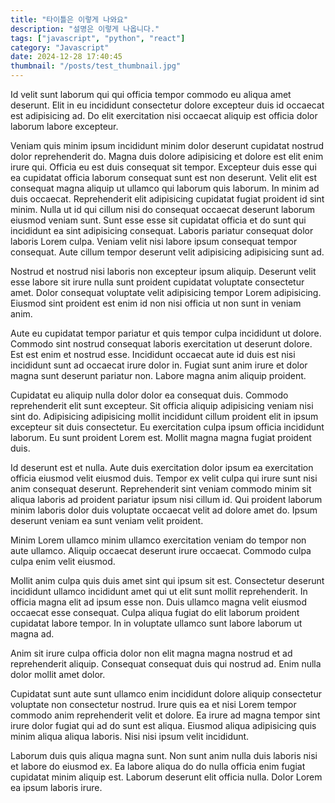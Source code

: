 ```yaml
---
title: "타이틀은 이렇게 나와요"
description: "설명은 이렇게 나옵니다."
tags: ["javascript", "python", "react"]
category: "Javascript"
date: 2024-12-28 17:40:45
thumbnail: "/posts/test_thumbnail.jpg"
---
```


Id velit sunt laborum qui qui officia tempor commodo eu aliqua amet deserunt. Elit in eu incididunt consectetur dolore excepteur duis id occaecat est adipisicing ad. Do elit exercitation nisi occaecat aliquip est officia dolor laborum labore excepteur.

Veniam quis minim ipsum incididunt minim dolor deserunt cupidatat nostrud dolor reprehenderit do. Magna duis dolore adipisicing et dolore est elit enim irure qui. Officia eu est duis consequat sit tempor. Excepteur duis esse qui ea cupidatat officia laborum consequat sunt est non deserunt. Velit elit est consequat magna aliquip ut ullamco qui laborum quis laborum. In minim ad duis occaecat.
Reprehenderit elit adipisicing cupidatat fugiat proident id sint minim. Nulla ut id qui cillum nisi do consequat occaecat deserunt laborum eiusmod veniam sunt. Sunt esse esse sit cupidatat officia et do sunt qui incididunt ea sint adipisicing consequat. Laboris pariatur consequat dolor laboris Lorem culpa. Veniam velit nisi labore ipsum consequat tempor consequat. Aute cillum tempor deserunt velit adipisicing adipisicing sunt ad.

Nostrud et nostrud nisi laboris non excepteur ipsum aliquip. Deserunt velit esse labore sit irure nulla sunt proident cupidatat voluptate consectetur amet. Dolor consequat voluptate velit adipisicing tempor Lorem adipisicing. Eiusmod sint proident est enim id non nisi officia ut non sunt in veniam anim.

Aute eu cupidatat tempor pariatur et quis tempor culpa incididunt ut dolore. Commodo sint nostrud consequat laboris exercitation ut deserunt dolore. Est est enim et nostrud esse. Incididunt occaecat aute id duis est nisi incididunt sunt ad occaecat irure dolor in. Fugiat sunt anim irure et dolor magna sunt deserunt pariatur non. Labore magna anim aliquip proident.

Cupidatat eu aliquip nulla dolor dolor ea consequat duis. Commodo reprehenderit elit sunt excepteur. Sit officia aliquip adipisicing veniam nisi sint do. Adipisicing adipisicing mollit incididunt cillum proident elit in ipsum excepteur sit duis consectetur. Eu exercitation culpa ipsum officia incididunt laborum. Eu sunt proident Lorem est. Mollit magna magna fugiat proident duis.

Id deserunt est et nulla. Aute duis exercitation dolor ipsum ea exercitation officia eiusmod velit eiusmod duis. Tempor ex velit culpa qui irure sunt nisi anim consequat deserunt. Reprehenderit sint veniam commodo minim sit aliqua laboris ad proident pariatur ipsum nisi cillum id. Qui proident laborum minim laboris dolor duis voluptate occaecat velit ad dolore amet do. Ipsum deserunt veniam ea sunt veniam velit proident.

Minim Lorem ullamco minim ullamco exercitation veniam do tempor non aute ullamco. Aliquip occaecat deserunt irure occaecat. Commodo culpa culpa enim velit eiusmod.

Mollit anim culpa quis duis amet sint qui ipsum sit est. Consectetur deserunt incididunt ullamco incididunt amet qui ut elit sunt mollit reprehenderit. In officia magna elit ad ipsum esse non. Duis ullamco magna velit eiusmod occaecat esse consequat. Culpa aliqua fugiat do elit laborum proident cupidatat labore tempor. In in voluptate ullamco sunt labore laborum ut magna ad.

Anim sit irure culpa officia dolor non elit magna magna nostrud et ad reprehenderit aliquip. Consequat consequat duis qui nostrud ad. Enim nulla dolor mollit amet dolor.

Cupidatat sunt aute sunt ullamco enim incididunt dolore aliquip consectetur voluptate non consectetur nostrud. Irure quis ea et nisi Lorem tempor commodo anim reprehenderit velit et dolore. Ea irure ad magna tempor sint irure dolor fugiat qui ad do sunt est aliqua. Eiusmod aliqua adipisicing quis minim aliqua aliqua laboris. Nisi nisi ipsum velit incididunt.

Laborum duis quis aliqua magna sunt. Non sunt anim nulla duis laboris nisi et labore do eiusmod ex. Ea labore aliqua do do nulla officia enim fugiat cupidatat minim aliquip est. Laborum deserunt elit officia nulla. Dolor Lorem ea ipsum laboris irure.
